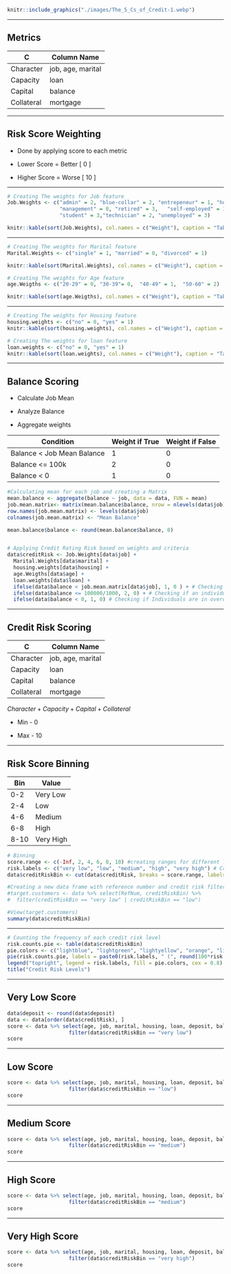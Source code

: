 ```r
knitr::include_graphics("./images/The_5_Cs_of_Credit-1.webp")
```

------------------------------------------------------------------------

## Metrics

| C          | Column Name       |
|------------|-------------------|
| Character  | job, age, marital |
| Capacity   | loan              |
| Capital    | balance           |
| Collateral | mortgage          |

------------------------------------------------------------------------

## Risk Score Weighting

-   Done by applying score to each metric

-   Lower Score = Better [ 0 ]

-   Higher Score = Worse [ 10 ]

------------------------------------------------------------------------

```r
# Creating The weights for Job feature
Job.Weights <- c("admin" = 2, "blue-collar" = 2, "entrepeneur" = 1, "housemaid" = 2,
                 "management" = 0, "retired" = 3,   "self-employed" = 1, "services" = 2, 
                 "student" = 3,"technician" = 2, "unemployed" = 3)

knitr::kable(sort(Job.Weights), col.names = c("Weight"), caption = "Table Showing Weightings of Jobs")
```

------------------------------------------------------------------------

```r
# Creating The weights for Marital feature
Marital.Weights <- c("single" = 1, "married" = 0, "divorced" = 1)

knitr::kable(sort(Marital.Weights), col.names = c("Weight"), caption = "Table Showing Weightings of Martial Status")
```

```r
# Creating The weights for Age feature
age.Weigths <- c("20-29" = 0, "30-39"= 0,  "40-49" = 1,  "50-60" = 2)

knitr::kable(sort(age.Weigths), col.names = c("Weight"), caption = "Table Showing Weightings of Age")
```

------------------------------------------------------------------------

```r
# Creating The weights for Housing feature
housing.weights <- c("no" = 0, "yes" = 1)
knitr::kable(sort(housing.weights), col.names = c("Weight"), caption = "Table Showing Weightings of Mortgage")

```

```r
# Creating The weights for loan feature
loan.weights <- c("no" = 0, "yes" = 1)
knitr::kable(sort(loan.weights), col.names = c("Weight"), caption = "Table Showing Weightings of Loan")
```

------------------------------------------------------------------------

## Balance Scoring

-   Calculate Job Mean

-   Analyze Balance

-   Aggregate weights

| Condition                   | Weight if True | Weight if False |
|-----------------------------|----------------|-----------------|
| Balance \< Job Mean Balance | 1              | 0               |
| Balance \<= 100k            | 2              | 0               |
| Balance \< 0                | 1              | 0               |

```r
#Calculating mean for each job and creating a Matrix 
mean.balance <- aggregate(balance ~ job, data = data, FUN = mean)
job.mean.matrix<- matrix(mean.balance$balance, nrow = nlevels(data$job), ncol = 1)
row.names(job.mean.matrix) <- levels(data$job)
colnames(job.mean.matrix) <- "Mean Balance"

mean.balance$balance <- round(mean.balance$balance, 0)


# Applying Credit Rating Risk based on weights and criteria
data$creditRisk <- Job.Weights[data$job] +
  Marital.Weights[data$marital] +
  housing.weights[data$housing] + 
  age.Weigths[data$age] +
  loan.weights[data$loan] + 
  ifelse(data$balance < job.mean.matrix[data$job], 1, 0 ) + # Checking if an individuals balance is below the mean balance for their associated job
  ifelse(data$balance <= 100000/1000, 2, 0) + # Checking if an individual has a balance of below 100,000 . Divided by 1000 because data was normalized by 1000
  ifelse(data$balance < 0, 1, 0) # Checking if Individuals are in overdraft or not
```

------------------------------------------------------------------------

## Credit Risk Scoring

| C          | Column Name       |
|------------|-------------------|
| Character  | job, age, marital |
| Capacity   | loan              |
| Capital    | balance           |
| Collateral | mortgage          |

$Character + Capacity + Capital + Collateral$

-   Min - 0

-   Max - 10

------------------------------------------------------------------------

## Risk Score Binning

| Bin  | Value     |
|------|-----------|
| 0-2  | Very Low  |
| 2-4  | Low       |
| 4-6  | Medium    |
| 6-8  | High      |
| 8-10 | Very High |

```r
# Binning
score.range <- c(-Inf, 2, 4, 6, 8, 10) #creating ranges for different levels of binning 0-2 - Very low, 2-4 Low etc
risk.labels <- c("very low", "low", "medium", "high", "very high") # Creating binning labels of "very low", "low", "medium", "high", "very high"
data$creditRiskBin <- cut(data$creditRisk, breaks = score.range, labels = risk.labels, ) # Binning the data based on the range and labels

#Creating a new data frame with reference number and credit risk filtering customers with only low and very low risks
#target.customers <- data %>% select(RefNum, creditRiskBin) %>% 
#  filter(creditRiskBin == "very low" | creditRiskBin == "low")

#View(target.customers)
summary(data$creditRiskBin)
```

------------------------------------------------------------------------

```r
# Counting the frequency of each credit risk level
risk.counts.pie <- table(data$creditRiskBin)
pie.colors <- c("lightblue", "lightgreen", "lightyellow", "orange", "lightcoral")
pie(risk.counts.pie, labels = paste0(risk.labels, " (", round(100*risk.counts.pie/sum(risk.counts.pie), 0), "%)"), col = pie.colors)
legend("topright", legend = risk.labels, fill = pie.colors, cex = 0.8)
title("Credit Risk Levels")
```

------------------------------------------------------------------------

## Very Low Score

```r
data$deposit <- round(data$deposit)
data <- data[order(data$creditRisk), ]
score <- data %>% select(age, job, marital, housing, loan, deposit, balance) %>% 
                    filter(data$creditRiskBin == "very low")
score
```

------------------------------------------------------------------------

## Low Score

```r
score <- data %>% select(age, job, marital, housing, loan, deposit, balance) %>% 
                    filter(data$creditRiskBin == "low")
score
```

------------------------------------------------------------------------

## Medium Score

```r
score <- data %>% select(age, job, marital, housing, loan, deposit, balance) %>% 
                    filter(data$creditRiskBin == "medium")
score

```

------------------------------------------------------------------------

## High Score

```r
score <- data %>% select(age, job, marital, housing, loan, deposit, balance) %>% 
                    filter(data$creditRiskBin == "medium")
score
```

------------------------------------------------------------------------

## Very High Score

```r
score <- data %>% select(age, job, marital, housing, loan, deposit, balance) %>% 
                    filter(data$creditRiskBin == "very high")
score
```
